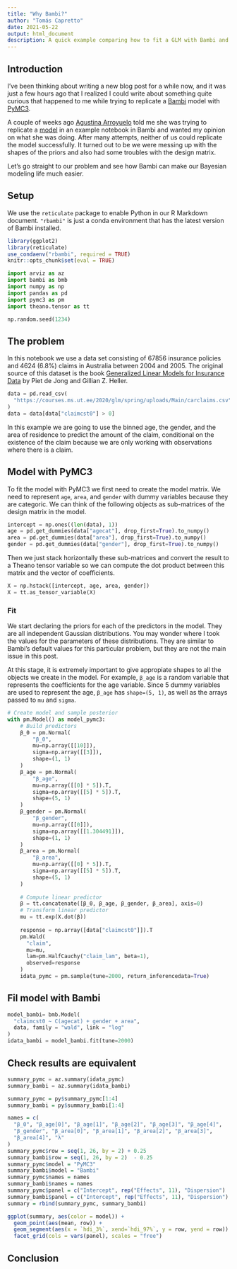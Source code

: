 ```yaml
---
title: "Why Bambi?"
author: "Tomás Capretto"
date: 2021-05-22
output: html_document
description: A quick example comparing how to fit a GLM with Bambi and PyMC3
---
```


## Introduction

I’ve been thinking about writing a new blog post for a while now, and it was 
just a few hours ago that I realized I could write about something quite curious
that happened to me while trying to replicate a [Bambi](https://bambinos.github.io/bambi/) 
model with [PyMC3](https://docs.pymc.io/).

A couple of weeks ago [Agustina Arroyuelo](https://twitter.com/AgustinaArroyu1)
told me she was trying to replicate a [model](https://bambinos.github.io/bambi/master/notebooks/wald_gamma_glm.html#Wald) 
in an example notebook in Bambi and wanted my opinion on what she was doing. 
After many attempts, neither of us could replicate the model successfully. It
turned out to be we were messing up with the shapes of the priors and also had
some troubles with the design matrix.

Let's go straight to our problem and see how Bambi can make our Bayesian 
modeling life much easier.

## Setup

We use the `reticulate` package to enable Python in our R Markdown document. 
`"rbambi"` is just a conda environment that has the latest version of Bambi 
installed.

```r
library(ggplot2)
library(reticulate)
use_condaenv("rbambi", required = TRUE)
knitr::opts_chunk$set(eval = TRUE)
```

```python
import arviz as az
import bambi as bmb
import numpy as np
import pandas as pd
import pymc3 as pm
import theano.tensor as tt

np.random.seed(1234)
```

## The problem

In this notebook we use a data set consisting of 67856 insurance policies and 
4624 (6.8%) claims in Australia between 2004 and 2005. 
The original source of this dataset is the book [Generalized Linear Models for 
Insurance Data](http://www.businessandeconomics.mq.edu.au/our_departments/Applied_Finance_and_Actuarial_Studies/research/books/GLMsforInsuranceData)
by Piet de Jong and Gillian Z. Heller.


```python
data = pd.read_csv(
  "https://courses.ms.ut.ee/2020/glm/spring/uploads/Main/carclaims.csv"
)
data = data[data["claimcst0"] > 0]
```

In this example we are going to use the binned age, the gender, and the area of 
residence to predict the amount of the claim, conditional on the existence of 
the claim because we are only working with observations where there is a claim.

## Model with PyMC3

To fit the model with PyMC3 we first need to create the model matrix. We need
to represent `age`, `area`, and `gender` with dummy variables because they are
categoric. We can think of the following objects as sub-matrices of the 
design matrix in the model.

```python
intercept = np.ones((len(data), 1))
age = pd.get_dummies(data["agecat"], drop_first=True).to_numpy()
area = pd.get_dummies(data["area"], drop_first=True).to_numpy()
gender = pd.get_dummies(data["gender"], drop_first=True).to_numpy()
```

Then we just stack horizontally these sub-matrices and convert the result to a 
Theano tensor variable so we can compute the dot product between this matrix and
the vector of coefficients.

```python
X = np.hstack([intercept, age, area, gender])
X = tt.as_tensor_variable(X)
```

### Fit

We start declaring the priors for each of the predictors in the model. They are
all independent Gaussian distributions. You may wonder where I took the values
for the parameters of these distributions. They are similar to Bambi's default
values for this particular problem, but they are not the main issue in this
post.

At this stage, it is extremely important to give appropiate shapes to all the
objects we create in the model. For example, `β_age` is a random variable that
represents the coefficients for the age variable. Since 5 dummy variables are
used to represent the age, `β_age` has `shape=(5, 1)`, as well as the arrays
passed to `mu` and `sigma`.

```python
# Create model and sample posterior
with pm.Model() as model_pymc3:  
    # Build predictors
    β_0 = pm.Normal(
        "β_0", 
        mu=np.array([[10]]), 
        sigma=np.array([[3]]),
        shape=(1, 1)
    )  
    β_age = pm.Normal(
        "β_age",       
        mu=np.array([[0] * 5]).T, 
        sigma=np.array([[5] * 5]).T,
        shape=(5, 1)
    )
    β_gender = pm.Normal(
        "β_gender", 
        mu=np.array([[0]]), 
        sigma=np.array([[1.304491]]),
        shape=(1, 1)
    )
    β_area = pm.Normal(
        "β_area", 
        mu=np.array([[0] * 5]).T, 
        sigma=np.array([[5] * 5]).T,
        shape=(5, 1)
    )
    
    # Compute linear predictor
    β = tt.concatenate([β_0, β_age, β_gender, β_area], axis=0)
    # Transform linear predictor
    mu = tt.exp(X.dot(β))
      
    response = np.array([data["claimcst0"]]).T
    pm.Wald(
      "claim", 
      mu=mu, 
      lam=pm.HalfCauchy("claim_lam", beta=1), 
      observed=response
    )
    idata_pymc = pm.sample(tune=2000, return_inferencedata=True)

```

## Fil model with Bambi

```python
model_bambi= bmb.Model(
  "claimcst0 ~ C(agecat) + gender + area", 
  data, family = "wald", link = "log"
)
idata_bambi = model_bambi.fit(tune=2000)
```

## Check results are equivalent

```python
summary_pymc = az.summary(idata_pymc)
summary_bambi = az.summary(idata_bambi)
```

```r
summary_pymc = py$summary_pymc[1:4]
summary_bambi = py$summary_bambi[1:4]

names = c(
  "β_0", "β_age[0]", "β_age[1]", "β_age[2]", "β_age[3]", "β_age[4]",
  "β_gender", "β_area[0]", "β_area[1]", "β_area[2]", "β_area[3]",
  "β_area[4]", "λ"
)
summary_pymc$row = seq(1, 26, by = 2) + 0.25
summary_bambi$row = seq(1, 26, by = 2)  - 0.25
summary_pymc$model = "PyMC3"
summary_bambi$model = "Bambi"
summary_pymc$names = names
summary_bambi$names = names
summary_pymc$panel = c("Intercept", rep("Effects", 11), "Dispersion")
summary_bambi$panel = c("Intercept", rep("Effects", 11), "Dispersion")
summary = rbind(summary_pymc, summary_bambi)
```


```r
ggplot(summary, aes(color = model)) +
  geom_point(aes(mean, row)) +
  geom_segment(aes(x = `hdi_3%`, xend=`hdi_97%`, y = row, yend = row)) + 
  facet_grid(cols = vars(panel), scales = "free")
```


## Conclusion
